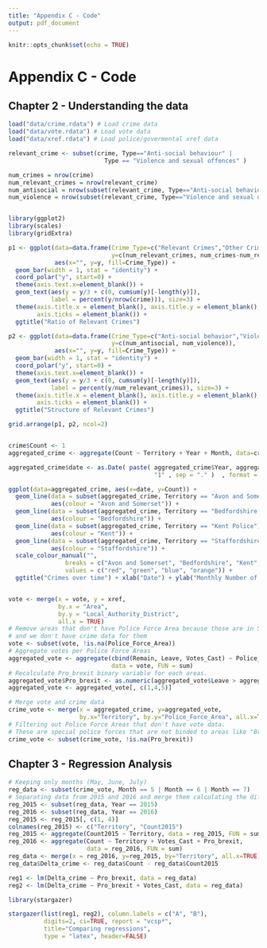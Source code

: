 ```yaml
---
title: "Appendix C - Code"
output: pdf_document
---
```


```r
knitr::opts_chunk$set(echo = TRUE)
```

# Appendix C - Code

## Chapter 2 - Understanding the data

```r
load("data/crime.rdata") # Load crime data
load("data/vote.rdata") # Load vote data
load("data/xref.rdata") # Load police/govermental xref data

relevant_crime <- subset(crime, Type=="Anti-social behaviour" |
                           Type == "Violence and sexual offences" )

num_crimes = nrow(crime)
num_relevant_crimes = nrow(relevant_crime)
num_antisocial = nrow(subset(relevant_crime, Type=="Anti-social behaviour"))
num_violence = nrow(subset(relevant_crime, Type=="Violence and sexual offences"))


library(ggplot2)
library(scales)
library(gridExtra)

p1 <- ggplot(data=data.frame(Crime_Type=c("Relevant Crimes","Other Crimes"),
                             y=c(num_relevant_crimes, num_crimes-num_relevant_crimes)),
             aes(x="", y=y, fill=Crime_Type)) +
  geom_bar(width = 1, stat = "identity") +
  coord_polar("y", start=0) + 
  theme(axis.text.x=element_blank()) +
  geom_text(aes(y = y/3 + c(0, cumsum(y)[-length(y)]), 
            label = percent(y/nrow(crime))), size=3) +
  theme(axis.title.x = element_blank(), axis.title.y = element_blank(),
        axis.ticks = element_blank()) + 
  ggtitle("Ratio of Relevant Crimes")

p2 <- ggplot(data=data.frame(Crime_Type=c("Anti-social behavior","Violence and sex off."),
                             y=c(num_antisocial, num_violence)),
             aes(x="", y=y, fill=Crime_Type)) +
  geom_bar(width = 1, stat = "identity") +
  coord_polar("y", start=0) + 
  theme(axis.text.x=element_blank()) +
  geom_text(aes(y = y/3 + c(0, cumsum(y)[-length(y)]), 
            label = percent(y/num_relevant_crimes)), size=3) +
  theme(axis.title.x = element_blank(), axis.title.y = element_blank(),
        axis.ticks = element_blank()) + 
  ggtitle("Structure of Relevant Crimes")

grid.arrange(p1, p2, ncol=2)


crime$Count <- 1
aggregated_crime <- aggregate(Count ~ Territory + Year + Month, data=crime, FUN = sum)

aggregated_crime$date <- as.Date( paste( aggregated_crime$Year, aggregated_crime$Month,
                                         "1" , sep = "." )  , format = "%Y.%m.%d" )

ggplot(data=aggregated_crime, aes(x=date, y=Count)) +
  geom_line(data = subset(aggregated_crime, Territory == "Avon and Somerset Constabulary"),
            aes(colour = "Avon and Somerset")) +
  geom_line(data = subset(aggregated_crime, Territory == "Bedfordshire Police"),
            aes(colour = "Bedfordshire")) + 
  geom_line(data = subset(aggregated_crime, Territory == "Kent Police"),
            aes(colour = "Kent")) +
  geom_line(data = subset(aggregated_crime, Territory == "Staffordshire Police"),
            aes(colour = "Staffordshire")) +
  scale_colour_manual("", 
                breaks = c("Avon and Somerset", "Bedfordshire", "Kent", "Staffordshire"),
                values = c("red", "green", "blue", "orange")) +
  ggtitle("Crimes over time") + xlab("Date") + ylab("Monthly Number of Crimes")


vote <- merge(x = vote, y = xref,
              by.x = "Area",
              by.y = "Local_Authority_District",
              all.x = TRUE)
# Remove areas that don't have Police Force Area because those are in Scotland
# and we don't have crime data for them
vote <- subset(vote, !is.na(Police_Force_Area))
# Aggregate votes per Police Force Areas
aggregated_vote <- aggregate(cbind(Remain, Leave, Votes_Cast) ~ Police_Force_Area,
                             data = vote, FUN = sum)
# Recalculate Pro_brexit binary variable for each areas.
aggregated_vote$Pro_brexit <- as.numeric(aggregated_vote$Leave > aggregated_vote$Remain)
aggregated_vote <- aggregated_vote[, c(1,4,5)]

# Merge vote and crime data
crime_vote <- merge(x = aggregated_crime, y=aggregated_vote,
                    by.x="Territory", by.y="Police_Force_Area", all.x=TRUE)
# Filtering out Police Force Areas that don't have vote data.
# These are special police forces that are not binded to areas like "British Transport Police"
crime_vote <- subset(crime_vote, !is.na(Pro_brexit))


```

## Chapter 3 - Regression Analysis

```r
# Keeping only months (May, June, July)
reg_data <- subset(crime_vote, Month == 5 | Month == 6 | Month == 7)
# Separating data from 2015 and 2016 and merge them calculating the difference
reg_2015 <- subset(reg_data, Year == 2015)
reg_2016 <- subset(reg_data, Year == 2016)
reg_2015 <- reg_2015[, c(1, 4)]
colnames(reg_2015) <- c("Territory", "Count2015")
reg_2015 <- aggregate(Count2015 ~ Territory, data = reg_2015, FUN = sum)
reg_2016 <- aggregate(Count ~ Territory + Votes_Cast + Pro_brexit,
                      data = reg_2016, FUN = sum)
reg_data <- merge(x = reg_2016, y=reg_2015, by="Territory", all.x=TRUE)
reg_data$Delta_crime <- reg_data$Count - reg_data$Count2015

reg1 <- lm(Delta_crime ~ Pro_brexit, data = reg_data)
reg2 <- lm(Delta_crime ~ Pro_brexit + Votes_Cast, data = reg_data)

library(stargazer)

stargazer(list(reg1, reg2), column.labels = c("A", "B"),
          digits=2, ci=TRUE, report = "vcsp*",
          title="Comparing regressions",
          type = "latex", header=FALSE)


```

